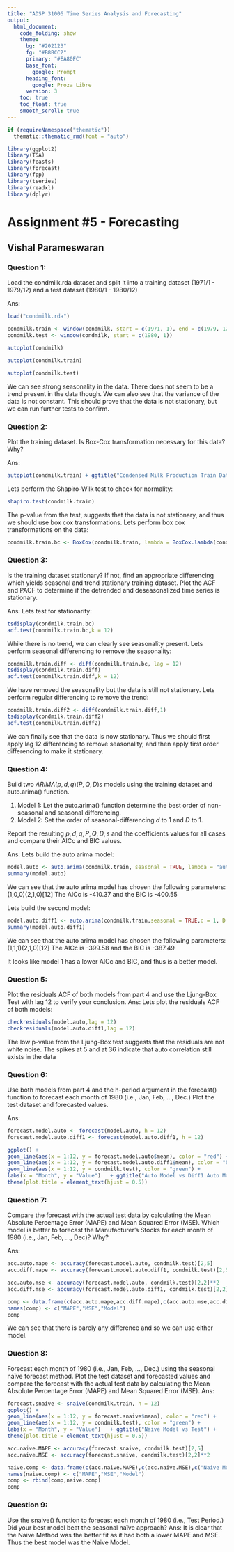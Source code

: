 ```yaml
---
title: "ADSP 31006 Time Series Analysis and Forecasting"
output: 
  html_document:
    code_folding: show
    theme:
      bg: "#202123"
      fg: "#B8BCC2"
      primary: "#EA80FC"
      base_font:
        google: Prompt
      heading_font:
        google: Proza Libre
      version: 3
    toc: true
    toc_float: true
    smooth_scroll: true
---
```


```r
if (requireNamespace("thematic"))
  thematic::thematic_rmd(font = "auto")

library(ggplot2)
library(TSA)
library(feasts)
library(forecast)
library(fpp)
library(tseries)
library(readxl)
library(dplyr)
```

# Assignment #5 - Forecasting
## Vishal Parameswaran

### Question 1:
Load the condmilk.rda dataset and split it into a training dataset (1971/1 - 1979/12) and a test dataset (1980/1 - 1980/12)

Ans:
```r
load("condmilk.rda")

condmilk.train <- window(condmilk, start = c(1971, 1), end = c(1979, 12))
condmilk.test <- window(condmilk, start = c(1980, 1))

autoplot(condmilk)

autoplot(condmilk.train)

autoplot(condmilk.test)
```
We can see strong seasonality in the data. There does not seem to be a trend present in the data though. We can also see that the variance of the data is not constant. This should prove that the data is not stationary, but we can run further tests to confirm. 

### Question 2:
Plot the training dataset. Is Box-Cox transformation necessary for this data? Why?

Ans:

```r
autoplot(condmilk.train) + ggtitle("Condensed Milk Production Train Dataset")
```
Lets perform the Shapiro-Wilk test to check for normality:

```r
shapiro.test(condmilk.train)

```
The p-value from the test, suggests that the data is not stationary, and thus we should use box cox transformations.
Lets perform box cox transformations on the data:

```r
condmilk.train.bc <- BoxCox(condmilk.train, lambda = BoxCox.lambda(condmilk.train))
```


### Question 3:
Is the training dataset stationary? If not, find an appropriate differencing which yields seasonal and trend stationary training dataset. Plot the ACF and PACF to determine if the detrended and deseasonalized time series is stationary.

Ans:
Lets test for stationarity:
```r
tsdisplay(condmilk.train.bc)
adf.test(condmilk.train.bc,k = 12)
```
While there is no trend, we can clearly see seasonality present. Lets perform seasonal differencing to remove the seasonality:

```r
condmilk.train.diff <- diff(condmilk.train.bc, lag = 12)
tsdisplay(condmilk.train.diff)
adf.test(condmilk.train.diff,k = 12)
```
We have removed the seasonality but the data is still not stationary. Lets perform regular differencing to remove the trend:

```r
condmilk.train.diff2 <- diff(condmilk.train.diff,1)
tsdisplay(condmilk.train.diff2)
adf.test(condmilk.train.diff2)
```
We can finally see that the data is now stationary. Thus we should first apply lag 12 differencing to remove seasonality, and then apply first order differencing to make it stationary.


### Question 4:
Build two $ARIMA(p,d,q)(P,Q,D)s$ models using the training dataset and auto.arima() function.
  
  1. Model 1: Let the auto.arima() function determine the best order of non-seasonal and seasonal differencing.
  2. Model 2: Set the order of seasonal-differencing $d$ to 1 and $D$ to 1.

Report the resulting $p,d,q,P,Q,D,s$ and the coefficients values for all cases and compare their AICc and BIC values.

Ans:
Lets build the auto arima model:

```r
model.auto <- auto.arima(condmilk.train, seasonal = TRUE, lambda = "auto")
summary(model.auto)
```
We can see that the auto arima model has chosen the following parameters: (1,0,0)(2,1,0)[12]
The AICc is -410.37 and the BIC is -400.55

Lets build the second model:
```r
model.auto.diff1 <- auto.arima(condmilk.train,seasonal = TRUE,d = 1, D = 1, , lambda = "auto")
summary(model.auto.diff1)
```
We can see that the auto arima model has chosen the following parameters: (1,1,1)(2,1,0)[12]
The AICc is -399.58 and the BIC is -387.49

It looks like model 1 has a lower AICc and BIC, and thus is a better model.

### Question 5:
Plot the residuals ACF of both models from part 4 and use the Ljung-Box Test with lag 12 to verify your conclusion.
Ans:
Lets plot the residuals ACF of both models:

```r
checkresiduals(model.auto,lag = 12)
checkresiduals(model.auto.diff1,lag = 12)
```
The low p-value from the Ljung-Box test suggests that the residuals are not white noise. The spikes at 5 and at 36 indicate that auto correlation still exists in the data

### Question 6:
Use both models from part 4 and the h-period argument in the forecast() function to forecast each month of 1980 (i.e., Jan, Feb, …, Dec.) Plot the test dataset and forecasted values.

Ans:

```r
forecast.model.auto <- forecast(model.auto, h = 12)
forecast.model.auto.diff1 <- forecast(model.auto.diff1, h = 12)

ggplot() + 
geom_line(aes(x = 1:12, y = forecast.model.auto$mean), color = "red") + 
geom_line(aes(x = 1:12, y = forecast.model.auto.diff1$mean), color = "blue") + 
geom_line(aes(x = 1:12, y = condmilk.test), color = "green") + 
labs(x = "Month", y = "Value")   + ggtitle("Auto Model vs Diff1 Auto Model vs Test") + 
theme(plot.title = element_text(hjust = 0.5))


```

### Question 7:
Compare the forecast with the actual test data by calculating the Mean Absolute Percentage Error (MAPE) and Mean Squared Error (MSE). Which model is better to forecast the Manufacturer's Stocks for each month of 1980 (i.e., Jan, Feb, …, Dec)? Why?

Ans:

```r
acc.auto.mape <- accuracy(forecast.model.auto, condmilk.test)[2,5]
acc.diff.mape <- accuracy(forecast.model.auto.diff1, condmilk.test)[2,5]

acc.auto.mse <- accuracy(forecast.model.auto, condmilk.test)[2,2]**2
acc.diff.mse <- accuracy(forecast.model.auto.diff1, condmilk.test)[2,2]**2

comp <- data.frame(c(acc.auto.mape,acc.diff.mape),c(acc.auto.mse,acc.diff.mse),c("Auto Model","Diff1 Auto Model"))
names(comp) <- c("MAPE","MSE","Model")
comp
```
We can see that there is barely any difference and so we can use either model.

### Question 8:
Forecast each month of 1980 (i.e., Jan, Feb, …, Dec.) using the seasonal naïve forecast method. Plot the test dataset and forecasted values and compare the forecast with the actual test data by calculating the Mean Absolute Percentage Error (MAPE) and Mean Squared Error (MSE).
Ans:  

```r
forecast.snaive <- snaive(condmilk.train, h = 12)
ggplot() + 
geom_line(aes(x = 1:12, y = forecast.snaive$mean), color = "red") + 
geom_line(aes(x = 1:12, y = condmilk.test), color = "green") + 
labs(x = "Month", y = "Value")   + ggtitle("Naive Model vs Test") + 
theme(plot.title = element_text(hjust = 0.5))
```

```r
acc.naive.MAPE <- accuracy(forecast.snaive, condmilk.test)[2,5]
acc.naive.MSE <- accuracy(forecast.snaive, condmilk.test)[2,2]**2

naive.comp <- data.frame(c(acc.naive.MAPE),c(acc.naive.MSE),c("Naive Model"))
names(naive.comp) <- c("MAPE","MSE","Model")
comp <- rbind(comp,naive.comp)
comp
```

### Question 9:
Use the snaive() function to forecast each month of 1980 (i.e., Test Period.) Did your best model beat the seasonal naïve approach?
Ans: 
It is clear that the Naive Method was the better fit as it had both a lower MAPE and MSE. Thus the best model was the Naive Model.